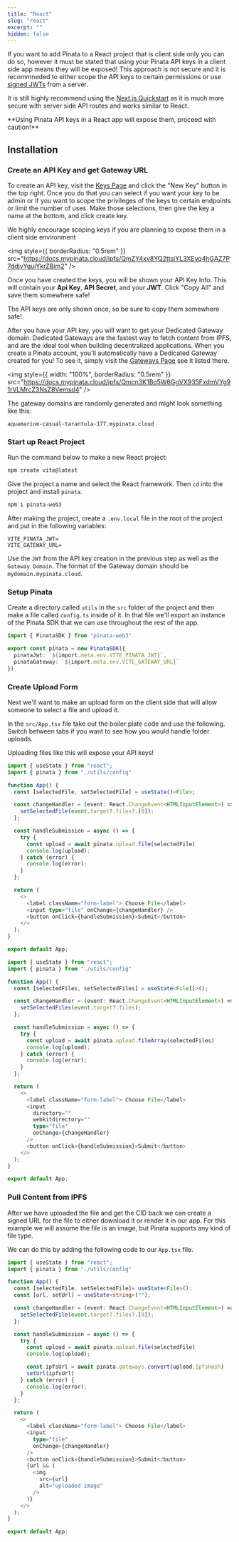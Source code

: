 ```yaml
---
title: "React"
slug: "react"
excerpt: ""
hidden: false
---
```


If you want to add Pinata to a React project that is client side only you can do so, however it must be stated that using your Pinata API keys in a client side app means they will be exposed! This approach is not secure and it is recommneded to either scope the API keys to certain permissions or use [signed JWTs](https://www.pinata.cloud/blog/how-to-upload-to-ipfs-from-the-frontend-with-signed-jwts) from a server.

It is still highly recommend using the [Next.js Quickstart](/quickstart/next-js) as it is much more secure with server side API routes and works similar to React.

<Warning>
  **Using Pinata API keys in a React app will expose them, proceed with
  caution!**
</Warning>

## Installation

### Create an API Key and get Gateway URL

To create an API key, visit the [Keys Page](https://app.pinata.cloud/developers/keys) and click the "New Key" button in the top right. Once you do that you can select if you want your key to be admin or if you want to scope the privileges of the keys to certain endpoints or limit the number of uses. Make those selections, then give the key a name at the bottom, and click create key.

<Note>
We highly encourage scoping keys if you are planning to expose them in a client side environment
</Note>

<img
  style={{ borderRadius: "0.5rem" }}
  src="https://docs.mypinata.cloud/ipfs/QmZY4xv8YQ2ttsiYL3XEyq4hGAZ7P7ddjyYguiYkrZBim2"
/>

Once you have created the keys, you will be shown your API Key Info. This will contain your **Api Key**, **API Secret**, and your **JWT**. Click "Copy All" and save them somewhere safe!

<Note>
  The API keys are only shown once, so be sure to copy them somewhere safe!
</Note>

After you have your API key, you will want to get your Dedicated Gateway domain. Dedicated Gateways are the fastest way to fetch content from IPFS, and are the ideal tool when building decentralized applications. When you create a Pinata account, you'll automatically have a Dedicated Gateway created for you! To see it, simply visit the [Gateways Page](https://app.pinata.cloud/gateway) see it listed there.

<img
  style={{ width: "100%", borderRadius: "0.5rem" }}
  src="https://docs.mypinata.cloud/ipfs/Qmcn3K1Bo5W6GgVX935FxdmVYg91rVLMrcZ3NsZ8Vemsd4"
/>

The gateway domains are randomly generated and might look something like this:

```
aquamarine-casual-tarantula-177.mypinata.cloud
```

### Start up React Project

Run the command below to make a new React project:

```bash
npm create vite@latest
```

Give the project a name and select the React framework. Then `cd` into the project and install `pinata`.

```bash
npm i pinata-web3
```

After making the project, create a `.env.local` file in the root of the project and put in the following variables:

```
VITE_PINATA_JWT=
VITE_GATEWAY_URL=
```

Use the `JWT` from the API key creation in the previous step as well as the `Gateway Domain`. The format of the Gateway domain should be `mydomain.mypinata.cloud`.

### Setup Pinata

Create a directory called `utils` in the `src` folder of the project and then make a file called `config.ts` inside of it. In that file we'll export an instance of the Pinata SDK that we can use throughout the rest of the app.

```typescript src/utils/config.ts
import { PinataSDK } from "pinata-web3"

export const pinata = new PinataSDK({
  pinataJwt: `${import.meta.env.VITE_PINATA_JWT}`,
  pinataGateway: `${import.meta.env.VITE_GATEWAY_URL}`
})
```

### Create Upload Form

Next we'll want to make an upload form on the client side that will allow someone to select a file and upload it.

In the `src/App.tsx` file take out the boiler plate code and use the following. Switch between tabs if you want to see how you would handle folder uploads.

<Warning>Uploading files like this will expose your API keys!</Warning>

<CodeGroup>

```typescript src/App.tsx - Single File
import { useState } from "react";
import { pinata } from "./utils/config"

function App() {
  const [selectedFile, setSelectedFile] = useState()<File>;

  const changeHandler = (event: React.ChangeEvent<HTMLInputElement>) => {
    setSelectedFile(event.target?.files?.[0]);
  };

  const handleSubmission = async () => {
    try {
      const upload = await pinata.upload.file(selectedFile)
      console.log(upload);
    } catch (error) {
      console.log(error);
    }
  };

  return (
    <>
      <label className="form-label"> Choose File</label>
      <input type="file" onChange={changeHandler} />
      <button onClick={handleSubmission}>Submit</button>
    </>
  );
}

export default App;
```

```typescript src/App.tsx - Folder
import { useState } from "react";
import { pinata } from "./utils/config"

function App() {
  const [selectedFiles, setSelectedFiles] = useState<File[]>();

  const changeHandler = (event: React.ChangeEvent<HTMLInputElement>) => {
    setSelectedFiles(event.target?.files);
  };

  const handleSubmission = async () => {
    try {
      const upload = await pinata.upload.fileArray(selectedFiles)
      console.log(upload);
    } catch (error) {
      console.log(error);
    }
  };

  return (
    <>
      <label className="form-label"> Choose File</label>
      <input
        directory=""
        webkitdirectory=""
        type="file"
        onChange={changeHandler}
      />
      <button onClick={handleSubmission}>Submit</button>
    </>
  );
}

export default App;
```

</CodeGroup>

### Pull Content from IPFS

After we have uploaded the file and get the CID back we can create a signed URL for the file to either download it or render it in our app. For this example we will assume the file is an image, but Pinata supports any kind of file type.

We can do this by adding the following code to our `App.tsx` file.

```typescript src/App.tsx
import { useState } from "react";
import { pinata } from "./utils/config"

function App() {
  const [selectedFile, setSelectedFile]= useState<File>();
  const [url, setUrl] = useState<string>("");

  const changeHandler = (event: React.ChangeEvent<HTMLInputElement>) => {
    setSelectedFile(event.target?.files?.[0]);
  };

  const handleSubmission = async () => {
    try {
      const upload = await pinata.upload.file(selectedFile)
      console.log(upload);

      const ipfsUrl = await pinata.gateways.convert(upload.IpfsHash)
      setUrl(ipfsUrl)
    } catch (error) {
      console.log(error);
    }
  };

  return (
    <>
      <label className="form-label"> Choose File</label>
      <input
        type="file"
        onChange={changeHandler}
      />
      <button onClick={handleSubmission}>Submit</button>
      {url && (
        <img
          src={url}
          alt="uploaded image"
        />
      )}
    </>
  );
}

export default App;
```
